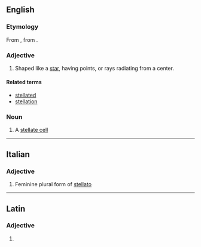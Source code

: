 ==English==

===Etymology===
From {{etyl|la|en}} {{m|la|stellātus}}, from {{m|la|stella||star}}.

===Adjective===
{{en-adj|-}}

# Shaped like a [[star]], having points, or rays radiating from a center.
#: {{ux|en|'''stellate''' cells;&nbsp; '''stellate''' flowers}}

====Related terms====
* [[stellated]]
* [[stellation]]

===Noun===
{{en-noun}}

# A [[stellate cell]]

----

==Italian==

===Adjective===
{{head|it|adjective form}}

# Feminine plural form of [[stellato]]

----

==Latin==

===Adjective===
{{la-adj-form|stellāte}}

# {{inflection of|stellātus||voc|m|s|lang=la}}